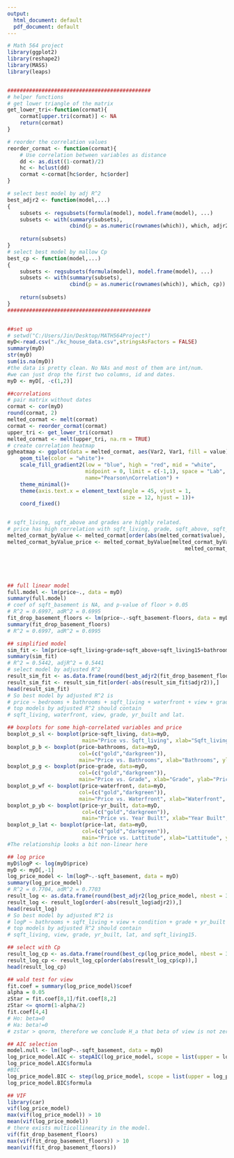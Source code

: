 ```yaml
---
output:
  html_document: default
  pdf_document: default
---
```

```r
# Math 564 project
library(ggplot2)
library(reshape2)
library(MASS)
library(leaps)


##############################################
# helper functions
# get lower triangle of the matrix
get_lower_tri<-function(cormat){
    cormat[upper.tri(cormat)] <- NA
    return(cormat)
}

# reorder the correlation values
reorder_cormat <- function(cormat){
    # Use correlation between variables as distance
    dd <- as.dist((1-cormat)/2)
    hc <- hclust(dd)
    cormat <-cormat[hc$order, hc$order]
}

# select best model by adj R^2
best_adjr2 <- function(model,...) 
{
    subsets <- regsubsets(formula(model), model.frame(model), ...)
    subsets <- with(summary(subsets),
                    cbind(p = as.numeric(rownames(which)), which, adjr2))
    
    return(subsets)
}
# select best model by mallow Cp
best_cp <- function(model,...) 
{
    subsets <- regsubsets(formula(model), model.frame(model), ...)
    subsets <- with(summary(subsets),
                    cbind(p = as.numeric(rownames(which)), which, cp))
    
    return(subsets)
}
##############################################


##set up
# setwd("C:/Users/Jin/Desktop/MATH564Project")
myD<-read.csv("./kc_house_data.csv",stringsAsFactors = FALSE)
summary(myD)
str(myD)
sum(is.na(myD))
#the data is pretty clean. No NAs and most of them are int/num.
#we can just drop the first two columns, id and dates.
myD <- myD[, -c(1,2)]

##correlations
# pair matrix without dates
cormat <- cor(myD)
round(cormat, 2)
melted_cormat <- melt(cormat)
cormat <- reorder_cormat(cormat)
upper_tri <- get_lower_tri(cormat)
melted_cormat <- melt(upper_tri, na.rm = TRUE)
# create correlation heatmap
ggheatmap <- ggplot(data = melted_cormat, aes(Var2, Var1, fill = value))+
    geom_tile(color = "white")+
    scale_fill_gradient2(low = "blue", high = "red", mid = "white", 
                         midpoint = 0, limit = c(-1,1), space = "Lab", 
                         name="Pearson\nCorrelation") +
    theme_minimal()+ 
    theme(axis.text.x = element_text(angle = 45, vjust = 1, 
                                     size = 12, hjust = 1))+
    coord_fixed()


# sqft_living, sqft_above and grades are highly related.
# price has high correlation with sqft_living, grade, sqft_above, sqft_living15, and bathrooms.
melted_cormat_byValue <- melted_cormat[order(abs(melted_cormat$value), decreasing = T),]
melted_cormat_byValue_price <- melted_cormat_byValue[melted_cormat_byValue$Var1=='price' |
                                                         melted_cormat_byValue$Var2=='price',]





## full linear model
full.model <- lm(price~., data = myD)
summary(full.model)
# coef of sqft_basement is NA, and p-value of floor > 0.05
# R^2 = 0.6997, adR^2 = 0.6995
fit_drop_basement_floors <- lm(price~.-sqft_basement-floors, data = myD)
summary(fit_drop_basement_floors)
# R^2 = 0.6997, adR^2 = 0.6995

## simplified model
sim_fit <- lm(price~sqft_living+grade+sqft_above+sqft_living15+bathrooms, data = myD)
summary(sim_fit)
# R^2 = 0.5442, adjR^2 = 0.5441
# select model by adjusted R^2
result_sim_fit <- as.data.frame(round(best_adjr2(fit_drop_basement_floors, nbest = 3), 4))
result_sim_fit <- result_sim_fit[order(-abs(result_sim_fit$adjr2)),] 
head(result_sim_fit)
# So best model by adjusted R^2 is 
# price ~ bedrooms + bathrooms + sqft_living + waterfront + view + grade + yr_built + lat
# top models by adjusted R^2 should contain 
# sqft_living, waterfront, view, grade, yr_built and lat.

## boxplots for some high-correlated variables and price
boxplot_p_sl <- boxplot(price~sqft_living, data=myD, 
                        main="Price vs. Sqft_living", xlab="Sqft_living", ylab="Price")
boxplot_p_b <- boxplot(price~bathrooms, data=myD, 
                       col=(c("gold","darkgreen")),
                       main="Price vs. Bathrooms", xlab="Bathrooms", ylab="Price")
boxplot_p_g <- boxplot(price~grade, data=myD, 
                       col=(c("gold","darkgreen")),
                       main="Price vs. Grade", xlab="Grade", ylab="Price")
boxplot_p_wf <- boxplot(price~waterfront, data=myD, 
                       col=(c("gold","darkgreen")),
                       main="Price vs. Waterfront", xlab="Waterfront", ylab="Price")
boxplot_p_yb <- boxplot(price~yr_built, data=myD, 
                        col=(c("gold","darkgreen")),
                        main="Price vs. Year Built", xlab="Year Built", ylab="Price")
boxplot_p_lat <- boxplot(price~lat, data=myD, 
                        col=(c("gold","darkgreen")),
                        main="Price vs. Lattitude", xlab="Lattitude", ylab="Price")
#The relationship looks a bit non-linear here

## log price
myD$logP <- log(myD$price)
myD <- myD[,-1]
log_price_model <- lm(logP~.-sqft_basement, data = myD)
summary(log_price_model)
# R^2 = 0.7704, adR^2 = 0.7703
result_log <- as.data.frame(round(best_adjr2(log_price_model, nbest = 3), 4))
result_log <- result_log[order(-abs(result_log$adjr2)),] 
head(result_log)
# So best model by adjusted R^2 is 
# logP ~ bathrooms + sqft_living + view + condition + grade + yr_built + lat + sqft_living15
# top models by adjusted R^2 should contain 
# sqft_living, view, grade, yr_built, lat, and sqft_living15.

## select with Cp
result_log_cp <- as.data.frame(round(best_cp(log_price_model, nbest = 3), 4))
result_log_cp <- result_log_cp[order(abs(result_log_cp$cp)),] 
head(result_log_cp)

## wald test for view
fit.coef = summary(log_price_model)$coef
alpha = 0.05
zStar = fit.coef[8,1]/fit.coef[8,2]
zStar <= qnorm(1-alpha/2)
fit.coef[4,4]
# Ho: beta=0
# Ha: beta!=0
# zstar > qnorm, therefore we conclude H_a that beta of view is not zero. the p-value of this test is very small.

## AIC selection
model.null <- lm(logP~.-sqft_basement, data = myD)
log_price_model.AIC <- stepAIC(log_price_model, scope = list(upper = log_price_model, lower = model.null), trace = FALSE)
log_price_model.AIC$formula
#BIC
log_price_model.BIC <- step(log_price_model, scope = list(upper = log_price_model, lower = model.null), direction = "backward", k=log(nrow(myD)))
log_price_model.BIC$formula

## VIF
library(car)
vif(log_price_model)
max(vif(log_price_model)) > 10
mean(vif(log_price_model))
# there exists multicollinearity in the model.
vif(fit_drop_basement_floors)
max(vif(fit_drop_basement_floors)) > 10
mean(vif(fit_drop_basement_floors))

```